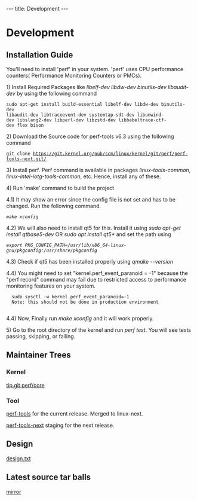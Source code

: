 ---
title: Development
---

=Development=

== Installation Guide ==

You'll need to install 'perf' in your system. 'perf' uses CPU performance counters( Performance Monitoring Counters or PMCs). 

1) Install Required Packages like ''libelf-dev'' ''libdw-dev'' ''binutils-dev''  
''libaudit-dev'' by using the following command 
 sudo apt-get install build-essential libelf-dev libdw-dev binutils-dev 
 libaudit-dev libtraceevent-dev systemtap-sdt-dev libunwind-dev libslang2-dev libperl-dev libzstd-dev libbabeltrace-ctf-dev flex bison 

2) Download the Source code for perf-tools v6.3 using the following command
 git clone https://git.kernel.org/pub/scm/linux/kernel/git/perf/perf-tools-next.git/

3) Install perf. Perf command is available in packages ''linux-tools-common'', ''linux-intel-iotg-tools-common'', etc. Hence, install any of these. 

4) Run 'make' command to build the project

4.1) It may show an error since the config file is not set and has to be changed. Run the following command.
 ''make xconfig'' 

4.2) We will also need to install qt5 for this. 
Install it using ''sudo apt-get install qtbase5-dev'' OR ''sudo apt install qt5*'' and set the path using 
 ''export PKG_CONFIG_PATH=/usr/lib/x86_64-linux-gnu/pkgconfig:/usr/share/pkgconfig''

4.3) Check if qt5 has been installed properly using ''qmake --version'' 

4.4) You might need to set "kernel.perf_event_paranoid = -1" because the "perf record" command may fail due to restricted access to performance monitoring features on your system.

   sudo sysctl -w kernel.perf_event_paranoid=-1
   Note: this should not be done in production environment
   



4.4) Now, Finally run ''make xconfig'' and it will work properly.

5) Go to the root directory of the kernel and run ''perf test''. You will see tests 
passing, skipping, or failing.

== Maintainer Trees ==

=== Kernel ===

[https://git.kernel.org/pub/scm/linux/kernel/git/tip/tip.git/log/?h=perf/core tip.git perf/core]

=== Tool ===

[https://git.kernel.org/pub/scm/linux/kernel/git/acme/linux.git/log/?h=perf-tools perf-tools] for the current release. Merged to linux-next.

[https://git.kernel.org/pub/scm/linux/kernel/git/acme/linux.git/log/?h=perf-tools-next perf-tools-next] staging for the next release.

== Design ==

[https://git.kernel.org/pub/scm/linux/kernel/git/torvalds/linux.git/tree/tools/perf/design.txt design.txt]


== Latest source tar balls ==

[https://mirrors.edge.kernel.org/pub/linux/kernel/tools/perf/ mirror]